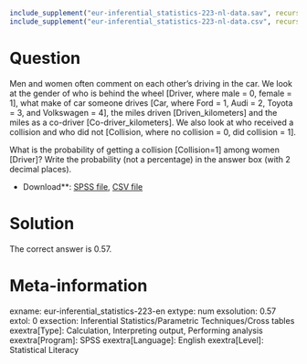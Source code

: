 ```r
include_supplement("eur-inferential_statistics-223-nl-data.sav", recursive = TRUE)
include_supplement("eur-inferential_statistics-223-nl-data.csv", recursive = TRUE)
```

Question
========
Men and women often comment on each other's driving in the car. We look at the gender of who is behind the wheel [Driver, where male = 0, female = 1], what make of car someone drives [Car, where Ford = 1, Audi = 2, Toyota = 3, and Volkswagen = 4], the miles driven [Driven_kilometers] and the miles as a co-driver [Co-driver_kilometers]. We also look at who received a collision and who did not [Collision, where no collision = 0, did collision = 1].

What is the probability of getting a collision [Collision=1] among women [Driver]? Write the probability (not a percentage) in the answer box (with 2 decimal places).

* Download**: [SPSS file](eur-inferential_statistics-223-nl-data.sav), [CSV file](eur-inferential_statistics-223-nl-data.csv)


Solution
========
The correct answer is 0.57.

Meta-information
================
exname: eur-inferential_statistics-223-en
extype: num
exsolution: 0.57
extol: 0
exsection: Inferential Statistics/Parametric Techniques/Cross tables
exextra[Type]: Calculation, Interpreting output, Performing analysis
exextra[Program]: SPSS
exextra[Language]: English
exextra[Level]: Statistical Literacy
